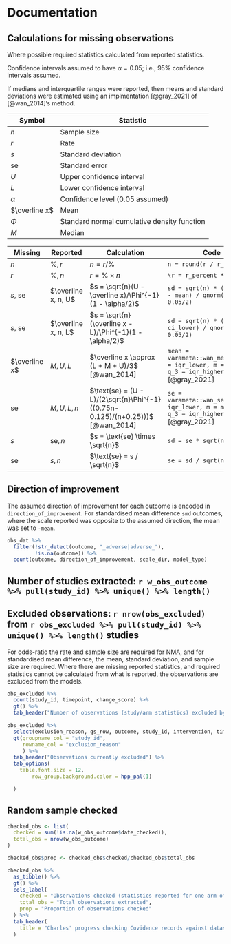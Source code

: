 # Documentation

## Calculations for missing observations

Where possible required statistics calculated from reported statistics.

Confidence intervals assumed to have $\alpha = 0.05$; i.e., 95% confidence intervals assumed.  

If medians and interquartile ranges were reported, then means and standard deviations were estimated using an implmentation [@gray_2021] of [@wan_2014]'s method.

Symbol | Statistic
-|-
$n$ | Sample size
$r$ | Rate
$s$ | Standard deviation
$\text{se}$ | Standard error
$U$ | Upper confidence interval
$L$ | Lower confidence interval
$\alpha$ | Confidence level (0.05 assumed)
$\overline x$ | Mean
$\Phi$ | Standard normal cumulative density function
$M$ | Median

Missing | Reported | Calculation | Code
-|-|-----------|---------------------------
$n$ | $\%, r$ | $n = r / \%$ | `n = round(r / r_percent)`
$r$ | $\%, n$ | $r = \% \times n$ | `\r = r_percent * n` 
$s$, $\text{se}$ | $\overline x, n, U$ | $s = \sqrt{n}(U - \overline x)/\Phi^{-1}(1 - \alpha/2)$ | `sd = sqrt(n) * (ci_upper - mean) / qnorm(1 - 0.05/2)`
$s$, $\text{se}$ | $\overline x, n, L$ | $s = \sqrt{n}(\overline x - L)/\Phi^{-1}(1 - \alpha/2)$ | `sd = sqrt(n) * (mean - ci_lower) / qnorm(1 - 0.05/2)`
$\overline x$ | $M, U, L$ | $\overline x \approx (L + M + U)/3$ [@wan_2014] | `mean = varameta::wan_mean_C3(q_1 = iqr_lower, m = median, q_3 = iqr_higher)` [@gray_2021]
$\text{se}$ | $M, U, L, n$ | $\text{se} = (U - L)/(2\sqrt{n}\Phi^{-1}((0.75n-0.125)/(n+0.25)))$ [@wan_2014] | `se = varameta::wan_se_C3(q_1 = iqr_lower, m = median, q_3 = iqr_higher, n = n)` [@gray_2021]
$s$ | $\text{se}, n$ | $s = \text{se} \times \sqrt{n}$ | `sd = se * sqrt(n)`
$\text{se}$ | $s, n$ | $\text{se} = s / \sqrt{n}$ | `se = sd / sqrt(n)`

## Direction of improvement

The assumed direction of improvement for each outcome is encoded in `direction_of_improvement`. For standardised mean difference `smd` outcomes, where the scale reported was opposite to the assumed direction, the mean was set to `-mean`.

```r
obs_dat %>% 
  filter(!str_detect(outcome, "_adverse|adverse_"), 
         !is.na(outcome)) %>% 
  count(outcome, direction_of_improvement, scale_dir, model_type) 


```


## Number of studies extracted: `r w_obs_outcome %>% pull(study_id) %>% unique() %>% length()`

## Excluded observations: `r nrow(obs_excluded)` from `r obs_excluded %>% pull(study_id) %>% unique() %>% length()` studies

For odds-ratio the rate and sample size are required for NMA, and for standardised mean difference, the mean, standard deviation, and sample size are required. Where there are missing reported statistics, and required statistics cannot be calculated from what is reported, the observations are excluded from the models. 


```r
obs_excluded %>% 
  count(study_id, timepoint, change_score) %>% 
  gt() %>% 
  tab_header("Number of observations (study/arm statistics) excluded by study")
```


```r
obs_excluded %>% 
  select(exclusion_reason, gs_row, outcome, study_id, intervention, timepoint, mean:change_score) %>% 
  gt(groupname_col = "study_id",
     rowname_col = "exclusion_reason"
     ) %>% 
  tab_header("Observations currently excluded") %>% 
  tab_options(
    table.font.size = 12,
        row_group.background.color = hpp_pal(1)

  )

```


## Random sample checked

```r

checked_obs <- list(
  checked = sum(!is.na(w_obs_outcome$date_checked)),
  total_obs = nrow(w_obs_outcome)
)

checked_obs$prop <- checked_obs$checked/checked_obs$total_obs

checked_obs %>% 
  as_tibble() %>% 
  gt() %>% 
  cols_label(
    checked = "Observations checked (statistics reported for one arm of one study)",
    total_obs = "Total observations extracted",
    prop = "Proportion of observations checked"
  ) %>% 
  tab_header(
    title = "Charles' progress checking Covidence records against dataset"
  )

```




